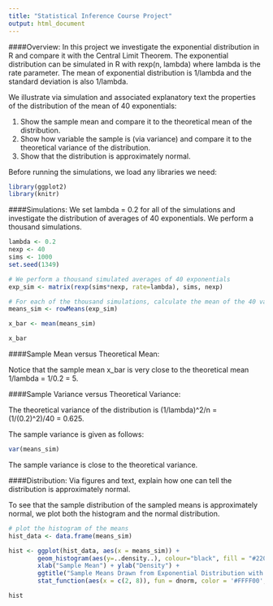---
title: "Statistical Inference Course Project"
output: html_document
---


####Overview: 
In this project we investigate the exponential distribution in R and compare it with the Central Limit Theorem. The exponential distribution can be simulated in R with rexp(n, lambda) where lambda is the rate parameter. The mean of exponential distribution is 1/lambda and the standard deviation is also 1/lambda. 


We illustrate via simulation and associated explanatory text the properties of the distribution of the mean of 40 exponentials:

1. Show the sample mean and compare it to the theoretical mean of the distribution.
2. Show how variable the sample is (via variance) and compare it to the theoretical variance of the distribution.
3. Show that the distribution is approximately normal.

Before running the simulations, we load any libraries we need:

```{r,warning=FALSE}
library(ggplot2)
library(knitr)
```


####Simulations: 
We set lambda = 0.2 for all of the simulations and investigate the distribution of averages of 40 exponentials. 
We perform a thousand simulations.

```{r}
lambda <- 0.2
nexp <- 40 
sims <- 1000
set.seed(1349)

# We perform a thousand simulated averages of 40 exponentials
exp_sim <- matrix(rexp(sims*nexp, rate=lambda), sims, nexp)

# For each of the thousand simulations, calculate the mean of the 40 values
means_sim <- rowMeans(exp_sim)

x_bar <- mean(means_sim)

x_bar
```



####Sample Mean versus Theoretical Mean: 


Notice that the sample mean x_bar is very close to the theoretical mean 1/lambda = 1/0.2 = 5.


####Sample Variance versus Theoretical Variance: 

The theoretical variance of the distribution is (1/lambda)^2/n = (1/(0.2)^2)/40 = 0.625.

The sample variance is given as follows:

```{r}
var(means_sim)
```

The sample variance is close to the theoretical variance.


####Distribution: 
Via figures and text, explain how one can tell the distribution is approximately normal. 

To see that the sample distribution of the sampled means is approximately normal, we plot both the histogram and the normal distribution.
```{r}
# plot the histogram of the means
hist_data <- data.frame(means_sim)

hist <- ggplot(hist_data, aes(x = means_sim)) + 
        geom_histogram(aes(y=..density..), colour="black", fill = "#2200FF") +
        xlab("Sample Mean") + ylab("Density") + 
        ggtitle("Sample Means Drawn from Exponential Distribution with lambda =0.2") +
        stat_function(aes(x = c(2, 8)), fun = dnorm, color = '#FFFF00', args = list(mean = 5, sd = sqrt(0.625))) 

hist
```